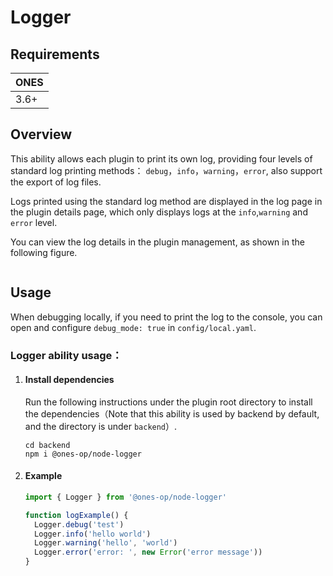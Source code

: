 
# Logger

## Requirements

| **ONES** |
| :------- |
| 3.6+     |

## Overview

This ability allows each plugin to print its own log, providing four levels of standard log printing methods： `debug`，`info`，`warning`，`error`, also support the export of log files.

Logs printed using the standard log method are displayed in the log page in the plugin details page, which only displays logs at the `info`,`warning` and `error` level.

You can view the log details in the plugin management, as shown in the following figure.

<Image img={pluginLog1} />

## Usage

When debugging locally, if you need to print the log to the console, you can open and configure `debug_mode: true` in `config/local.yaml`.

### Logger ability usage：

1. #### Install dependencies

   Run the following instructions under the plugin root directory to install the dependencies（Note that this ability is used by backend by default, and the directory is under `backend`）.

   ```shell
   cd backend
   npm i @ones-op/node-logger
   ```

2. #### Example

   ```javascript
   import { Logger } from '@ones-op/node-logger'

   function logExample() {
     Logger.debug('test')
     Logger.info('hello world')
     Logger.warning('hello', 'world')
     Logger.error('error: ', new Error('error message'))
   }
   ```
